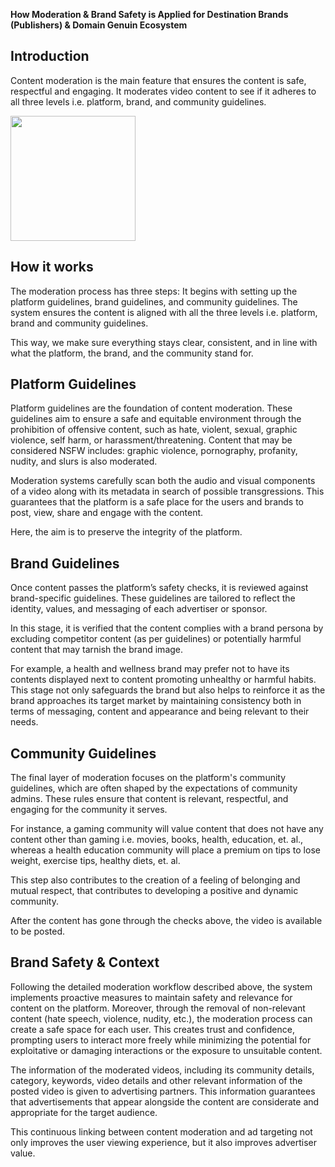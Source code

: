 
**How Moderation & Brand Safety is Applied for Destination Brands (Publishers) & Domain Genuin Ecosystem**

## Introduction

Content moderation is the main feature that ensures the content is safe, respectful and engaging. It moderates video content to see if it adheres to all three levels i.e. platform, brand, and community guidelines. 

<img height="200" src="/visual-aids/Visual Moderation.jpg" />

## How it works

The moderation process has three steps: It begins with setting up the platform guidelines, brand guidelines, and community guidelines. The system ensures the content is aligned with all the three levels i.e. platform, brand and community guidelines. 

This way, we make sure everything stays clear, consistent, and in line with what the platform, the brand, and the community stand for.

## Platform Guidelines

Platform guidelines are the foundation of content moderation. These guidelines aim to ensure a safe and equitable environment through the prohibition of offensive content, such as hate, violent, sexual, graphic violence, self harm, or harassment/threatening. Content that may be considered NSFW includes: graphic violence, pornography, profanity, nudity, and slurs is also moderated. 

Moderation systems carefully scan both the audio and visual components of a video along with its metadata in search of possible transgressions. This guarantees that the platform is a safe place for the users and brands to post, view, share and engage with the content.

Here, the aim is to preserve the integrity of the platform.

## Brand Guidelines

Once content passes the platform’s safety checks, it is reviewed against brand-specific guidelines. These guidelines are tailored to reflect the identity, values, and messaging of each advertiser or sponsor. 

In this stage, it is verified that the content complies with a brand persona by excluding competitor content (as per guidelines) or potentially harmful content that may tarnish the brand image.

For example, a health and wellness brand may prefer not to have its contents displayed next to content promoting unhealthy or harmful habits. This stage not only safeguards the brand but also helps to reinforce it as the brand approaches its target market by maintaining consistency both in terms of messaging, content and appearance and being relevant to their needs.

## Community Guidelines

The final layer of moderation focuses on the platform's community guidelines, which are often shaped by the expectations of community admins. These rules ensure that content is relevant, respectful, and engaging for the community it serves. 

For instance, a gaming community will value content that does not have any content other than gaming i.e. movies, books, health, education, et. al., whereas a health education community will place a premium on tips to lose weight, exercise tips, healthy diets, et. al. 

This step also contributes to the creation of a feeling of belonging and mutual respect, that contributes to developing a positive and dynamic community.

After the content has gone through the checks above, the video is available to be posted. 

## Brand Safety & Context

Following the detailed moderation workflow described above, the system implements proactive measures to maintain safety and relevance for content on the platform. Moreover, through the removal of non-relevant content (hate speech, violence, nudity, etc.), the moderation process can create a safe space for each user. This creates trust and confidence, prompting users to interact more freely while minimizing the potential for exploitative or damaging interactions or the exposure to unsuitable content.

The information of the moderated videos, including its community details, category, keywords, video details and other relevant information of the posted video is given to advertising partners. This information guarantees that advertisements that appear alongside the content are considerate and appropriate for the target audience. 

This continuous linking between content moderation and ad targeting not only improves the user viewing experience, but it also improves advertiser value.

